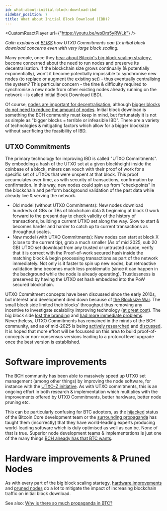 ```yaml
---
id: what-about-initial-block-download-ibd
sidebar_position: 7
title: What about Initial Block Download (IBD)?
---
```



<CustomReactPlayer url={"https://youtu.be/wpDrs5yRWLk"} />

_Calin explains at [BLISS](/faqs/Events/BLISS) how UTXO Commitments can fix initial block download concerns even with very large block scaling._

Many people, once they [hear about Bitcoin's big block scaling strategy](/faqs/Global-Reserve-Currency/can-BCH-technically-scale-to-global-reserve-currency), become concerned about the need to run nodes and preserve its decentralisation. If the blockchain size grows continually (& potentially exponentially), won't it become potentially impossible to synchronise new nodes (to replace or augment the existing set) - thus eventually centralising the system? This particular concern - the time & difficulty required to synchronise a new node from other existing nodes already running on the network - is called Initial Block Download (IBD).

Of course, [nodes are important for decentralisation](/faqs/Decentralisation/is-bitcoin-cash-decentralised#node-count), although [bigger blocks do not need to reduce the amount of nodes](/faqs/Decentralisation/do-bigger-blocks-centralise-nodes). Initial block download is something the BCH community must keep in mind, but fortunately it is not as simple as "bigger blocks = terrible or infeasible IBD". There are a variety of technologies & mitigating factors which allow for a bigger blocksize without sacrificing the feasibility of IBD.

## UTXO Commitments

The primary technology for improving IBD is called "UTXO Commitments". By embedding a hash of the UTXO set at a given blockheight inside the coinbase of a block, miners can vouch with their proof of work for a specific set of UTXOs that were unspent at that block. This proof accumulates over time, as with security of transactions, confirmation by confirmation. In this way, new nodes could spin up from "checkpoints" in the blockchain and perform background validation of the past data while already live & serving the network. 

- Old model (without UTXO Commitments): New nodes download hundreds of GBs or TBs of blockchain data & beginning at block 0 work forward to the present day to check validity of the history of transactions, building a current UTXO set along the way. Slow to start & becomes harder and harder to catch up to current transactions as throughput scales.
- New model (with UTXO Commitments): New nodes can start at block X (close to the current tip), grab a much smaller (As of mid 2025, sub 20 GB) UTXO set download from any trusted or untrusted source, verify that it is correct with the Proof-of-work secured hash inside the matching block & begin processing transactions as part of the network immediately. Not only is it faster to spin up new nodes, but retroactive validation time becomes much less problematic (since it can happen in the background while the node is already operating). Trustlessness is preserved by having the UTXO set hash embedded into the PoW secured blockchain.

UTXO Commitment concepts have been discussed since the early 2010s, but interest and development died down because of [the Blocksize War](/start#episode-8-of-10-bitcoin-cash). The small block side limited their blocks' throughput thus removing any incentive to investigate scalability improving technology ([at great cost](/faqs/BCH-vs-BTC/whats-wrong-with-bitcoin-btc)). The big block side [lost the branding](/faqs/BCH/will-bitcoin-cash-rebrand) and [had more immediate problems](/faqs/BCH-vs-BTC/if-bch-is-so-great-why-is-the-price-low). Nevertheless, UTXO Commitments has remained in the minds of the BCH community, and as of mid-2025 is being [actively researched](https://bitcoincashresearch.org/t/chip-2021-07-utxo-fastsync/502/87) and [discussed](https://read.cash/@GeneralProtocols/gps-view-on-the-current-chip-landscape-9732dd18#utxo-commitment). It is hoped that more effort will be focussed on this area to build proof-of-concepts or non-consensus versions leading to a protocol level upgrade once the best version is established.

# Software improvements

The BCH community has been able to massively speed up UTXO set management (among other things) by improving the node software, for instance with the [UTXO-Z initiative](https://bitcoincashresearch.org/t/utxo-z-release/1658). As with UTXO commitments, this is an ongoing effort in both research & implementation which multiplies with the improvements offered by UTXO Commitments, better hardware, better node pruning etc.

This can be particularly confusing for BTC adopters, as the [hijacked](/faqs/Media/what-about-roger-vers-book-hijacking-bitcoin) status of the Bitcoin Core development team or the [surrounding propaganda](/faqs/BCH-vs-BTC/why-is-there-so-much-propaganda-in-btc) has taught them (incorrectly) that they have world-leading experts producing world-leading software which is duly optimised as well as can be. None of that is true. Superior node development teams & implementations is just one of the many things [BCH already has that BTC wants](/faqs/BCH-vs-BTC/why-does-btc-already-have-what-btc-wants).

# Hardware improvements & Pruned Nodes

As with every part of the big block scaling startegy, [hardware improvements](/faqs/Global-Reserve-Currency/can-BCH-technically-scale-to-global-reserve-currency#scaling-pillar-2-hardware-innovation) and [pruned nodes](/faqs/Global-Reserve-Currency/can-BCH-technically-scale-to-global-reserve-currency#scaling-pillar-3-pruned-nodes) do a lot to mitigate the impact of increasing blockchain traffic on initial block download.

See also: [Why is there so much propaganda in BTC?](/faqs/BCH-vs-BTC/why-is-there-so-much-propaganda-in-btc)
